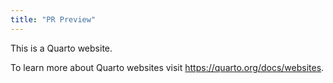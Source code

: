 ```yaml
---
title: "PR Preview"
---
```


This is a Quarto website.

To learn more about Quarto websites visit <https://quarto.org/docs/websites>.
